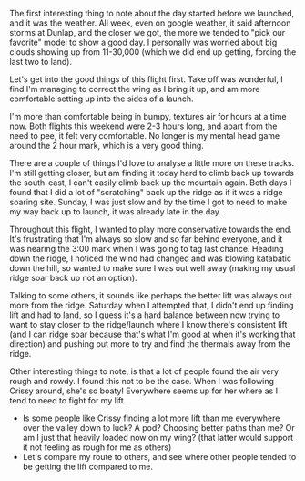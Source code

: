 The first interesting thing to note about the day started before we launched, and it was the weather.  All week, even on google weather, it said afternoon storms at Dunlap, and the closer we got, the more we tended to "pick our favorite" model to show a good day.  I personally was worried about big clouds showing up from 11-30,000 (which we did end up getting, forcing the last two to land).

Let's get into the good things of this flight first.  Take off was wonderful, I find I'm managing to correct the wing as I bring it up, and am more comfortable setting up into the sides of a launch.

I'm more than comfortable being in bumpy, textures air for hours at a time now.  Both flights this weekend were 2-3 hours long, and apart from the need to pee, it felt very comfortable.  No longer is my mental head game around the 2 hour mark, which is a very good thing.

There are a couple of things I'd love to analyse a little more on these tracks.  I'm still getting closer, but am finding it today hard to climb back up towards the south-east, I can't easily climb back up the mountain again.  Both days I found that I did a lot of "scratching" back up the ridge as if it was a ridge soaring site.  Sunday, I was just slow and by the time I got to need to make my way back up to launch, it was already late in the day.

Throughout this flight, I wanted to play more conservative towards the end.  It's frustrating that I'm always so slow and so far behind everyone, and it was nearing the 3:00 mark when I was going to tag last chance.  Heading down the ridge, I noticed the wind had changed and was blowing katabatic down the hill, so wanted to make sure I was out well away (making my usual ridge soar back up not an option).

Talking to some others, it sounds like perhaps the better lift was always out more from the ridge.  Saturday when I attempted that, I didn't end up finding lift and had to land, so I guess it's a hard balance between now trying to want to stay closer to the ridge/launch where I know there's consistent lift (and I can ridge soar because that's what I'm good at when it's working that direction) and pushing out more to try and find the thermals away from the ridge.

Other interesting things to note, is that a lot of people found the air very rough and rowdy.  I found this not to be the case.  When I was following Crissy around, she's so boaty!  Everywhere seems up for her where as I tend to need to fight for my lift.

- Is some people like Crissy finding a lot more lift than me everywhere over the valley down to luck?  A pod?  Choosing better paths than me?  Or am I just that heavily loaded now on my wing?  (that latter would support it not feeling as rough for me as others)
- Let's compare my route to others, and see where other people tended to be getting the lift compared to me.
